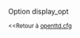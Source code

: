 {{fr/Amorce}}
Option display_opt

<small><<Retour à [[fr/Archive/Manual/Settings/Openttd.cfg|openttd.cfg]]</small>